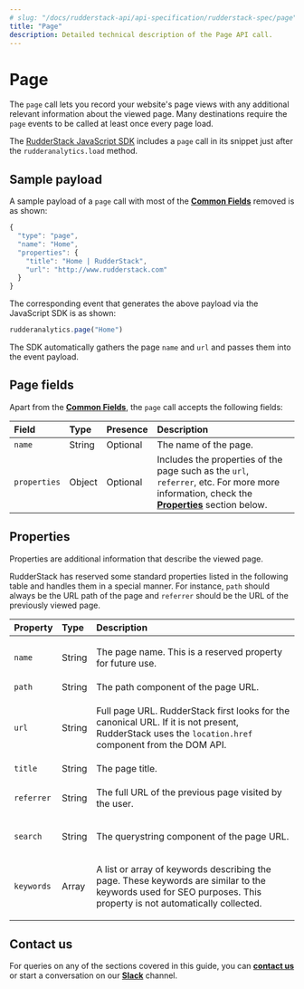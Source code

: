 ```yaml
---
# slug: "/docs/rudderstack-api/api-specification/rudderstack-spec/page"
title: "Page"
description: Detailed technical description of the Page API call.
---
```


# Page

The `page` call lets you record your website's page views with any additional relevant information about the viewed page. Many destinations require the `page` events to be called at least once every page load.

<div class="successBlock">

  The <a href="https://rudderstack.com/docs/stream-sources/rudderstack-sdk-integration-guides/rudderstack-javascript-sdk/">RudderStack JavaScript SDK</a> includes a <code class="inline-code">page</code> call in its snippet just after the <code class="inline-code">rudderanalytics.load</code> method.
</div>

## Sample payload

A sample payload of a `page` call with most of the [**Common Fields**](https://rudderstack.com/docs/rudderstack-api/api-specification/rudderstack-spec/common-fields/) removed is as shown:

```javascript
{
  "type": "page",
  "name": "Home",
  "properties": {
    "title": "Home | RudderStack",
    "url": "http://www.rudderstack.com"
  }
}
```

The corresponding event that generates the above payload via the JavaScript SDK is as shown:

```javascript
rudderanalytics.page("Home")
```

<div class="successBlock">

  The SDK automatically gathers the page <code class="inline-code">name</code> and <code class="inline-code">url</code> and passes them into the event payload.
</div>

## Page fields

Apart from the [**Common Fields**](https://rudderstack.com/docs/rudderstack-api/api-specification/rudderstack-spec/common-fields/), the `page` call accepts the following fields:

| **Field**    | **Type** | **Presence** | **Description**                                                                                                                            |
| :----------- | :------- | :----------- | :----------------------------------------------------------------------------------------------------------------------------------------- |
| `name`       | String   | Optional     | The name of the page.                                                                                                                      |
| `properties` | Object   | Optional     | Includes the properties of the page such as the `url`, `referrer`, etc. For more more information, check the [**Properties**](https://rudderstack.com/docs/rudderstack-api/api-specification/rudderstack-spec/page/#properties) section below. |

## Properties

Properties are additional information that describe the viewed page.

RudderStack has reserved some standard properties listed in the following table and handles them in a special manner. For instance, `path` should always be the URL path of the page and `referrer` should be the URL of the previously viewed page.

<table>
  <thead>
    <tr>
      <th style="text-align:left">
        <b>Property</b>
      </th>
      <th style="text-align:left">
        <b>Type</b>
      </th>
      <th style="text-align:left">
        <b>Description</b>
      </th>
    </tr>
  </thead>
  <tbody>
    <tr>
      <td style="text-align:left">
        <code class="inline-code">name</code>
      </td>
      <td style="text-align:left">String</td>
      <td style="text-align:left">
        <p>The page name. This is a reserved property for future use.</p>
      </td>
    </tr>
    <tr>
      <td style="text-align:left">
        <code class="inline-code">path</code>
      </td>
      <td style="text-align:left">String</td>
      <td style="text-align:left">The path component of the page URL.</td>
    </tr>
    <tr>
      <td style="text-align:left">
        <code class="inline-code">url</code>
      </td>
      <td style="text-align:left">String</td>
      <td style="text-align:left">
        <p>Full page URL. RudderStack first looks for the canonical URL. If it is not present, RudderStack uses the <code class="inline-code">location.href</code> component from the DOM API.</p>
      </td>
    </tr>
    <tr>
      <td style="text-align:left">
        <code class="inline-code">title</code>
      </td>
      <td style="text-align:left">String</td>
      <td style="text-align:left">The page title.</td>
    </tr>
    <tr>
      <td style="text-align:left">
        <code class="inline-code">referrer</code>
      </td>
      <td style="text-align:left">String</td>
      <td style="text-align:left">
        <p>The full URL of the previous page visited by the user.</p>
      </td>
    </tr>
    <tr>
      <td style="text-align:left">
        <code class="inline-code">search</code>
      </td>
      <td style="text-align:left">String</td>
      <td style="text-align:left">
        <p>The querystring component of the page URL.</p>
      </td>
    </tr>
    <tr>
      <td style="text-align:left">
        <code class="inline-code">keywords</code>
      </td>
      <td style="text-align:left">Array</td>
      <td style="text-align:left">
        <p>A list or array of keywords describing the page. These keywords are similar to the keywords used for SEO purposes. This property is not automatically collected.</p>
      </td>
    </tr>
  </tbody>
</table>

## Contact us

For queries on any of the sections covered in this guide, you can [**contact us**](mailto:%20docs@rudderstack.com) or start a conversation on our [**Slack**](https://rudderstack.com/join-rudderstack-slack-community) channel.
